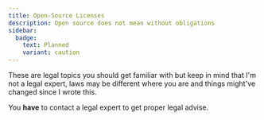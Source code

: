 ```yaml
---
title: Open-Source Licenses
description: Open source does not mean without obligations
sidebar:
  badge:
    text: Planned
    variant: caution
---
```



<SimonSays title="I am not a legal expert and this is not legal advise">
These are legal topics you should get familiar with but keep in mind that I'm not a legal expert, laws may be different where you are and things might've changed since I wrote this.

You **have** to contact a legal expert to get proper legal advise.
</SimonSays>

<SimonSays>

</SimonSays>
